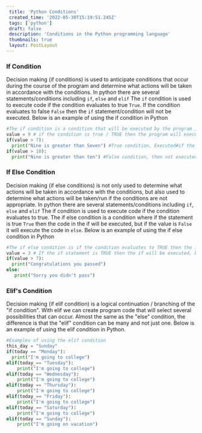 ```yaml
---
 title: 'Python Conditions'
 created_time: '2022-05-30T15:19:51.245Z'
 tags: ['python']
 draft: false
 description: 'Conditions in the Python programming language'
 thumbnails: true
 layout: PostLayout
---
```


### If Condition

Decision making (if conditions) is used to anticipate conditions that occur during the course of the program and determine what actions will be taken in accordance with the conditions.
In python there are several statements/conditions including `if`, `else` and `elif` The `if` condition is used to execute code if the condition evaluates to true `True`.
If the condition evaluates to false `False` then the `if` statement/condition will not be executed.
Below is an example of using the if condition in Python

```python:condition-if.py
#The if condition is a condition that will be executed by the program if it is true or TRUE
value = 9 # if the condition is true / TRUE then the program will execute the command below
if(value > 7):
  print("Nine is greater than Seven") #True condition, Executed#if the condition is false/FALSE then the program will not execute the command below
if(value > 10):
  print("Nine is greater than ten") #False condition, then not executed
```

### If Else Condition

Decision making (if else conditions) is not only used to determine what actions will be taken in accordance with the conditions, but also used to determine what actions will be taken/run if the conditions are not appropriate.
In python there are several statements/conditions including `if`, `else` and `elif`
The if condition is used to execute code if the condition evaluates to true.
The if else condition is a condition where if the statement is true `True` then the code in the if will be executed, but if the value is `False` it will execute the code in `else`.
Below is an example of using the if else condition in Python

```python:condition-if-else.py
#The if else condition is if the condition evaluates to TRUE then the if code will be executed, but if it is FALSE then the else code will be executed
value = 3 # If the if statement is TRUE then the if will be executed, but if FALSE the else code will be executed.
if(value > 7):
  print("Congratulations you passed")
else:
   print("Sorry you didn't pass")
```

### Elif's Condition

Decision making (if elif condition) is a logical continuation / branching of the "if condition". With elif we can create program code that will select several possibilities that can occur. Almost the same as the "else" condition, the difference is that the "elif" condition can be many and not just one. Below is an example of using the elif condition in Python.

```python:elif.py
#Examples of using the elif condition
this_day = "Sunday"
if(today == "Monday"):
  print("I'm going to college")
elif(today_== "Tuesday"):
    print("I'm going to college")
elif(today == "Wednesday"):
    print("I'm going to college")
elif(today == "Thursday"):
    print("I'm going to college")
elif(today_== "Friday"):
    print("I'm going to college")
elif(today_== "Saturday"):
    print("I'm going to college")
elif(today == "Sunday"):
    print("I'm going on vacation")
```
